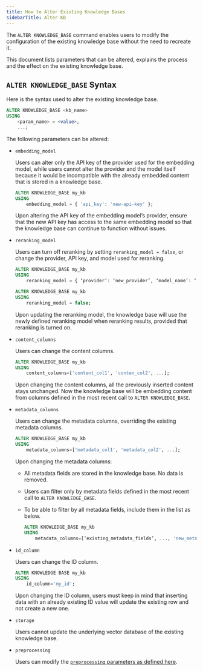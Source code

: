 ```yaml
---
title: How to Alter Existing Knowledge Bases
sidebarTitle: Alter KB
---
```


The `ALTER KNOWLEDGE_BASE` command enables users to modify the configuration of the existing knowledge base without the need to recreate it.

This document lists parameters that can be altered, explains the process and the effect on the existing knowledge base.

## `ALTER KNOWLEDGE_BASE` Syntax

Here is the syntax used to alter the existing knowledge base.

```sql
ALTER KNOWLEDGE_BASE <kb_name>
USING
	<param_name> = <value>,
	...;
```

The following parameters can be altered:

* `embedding_model`

    Users can alter only the API key of the provider used for the embedding model, while users cannot alter the provider and the model itself because it would be incompatible with the already embedded content that is stored in a knowledge base.

    ```sql
    ALTER KNOWLEDGE_BASE my_kb
    USING
        embedding_model = { 'api_key': 'new-api-key' };
    ```

    Upon altering the API key of the embedding model’s provider, ensure that the new API key has access to the same embedding model so that the knowledge base can continue to function without issues.

* `reranking_model`

    Users can turn off reranking by setting `reranking_model = false`, or change the provider, API key, and model used for reranking.

    ```sql
    ALTER KNOWLEDGE_BASE my_kb
    USING
        reranking_model = { ‘provider’: ‘new_provider’, ‘model_name’: ‘new_model’, 'api_key': 'new-api-key' };

    ALTER KNOWLEDGE_BASE my_kb
    USING
        reranking_model = false;
    ```

    Upon updating the reranking model, the knowledge base will use the newly defined reranking model when reranking results, provided that reranking is turned on.

* `content_columns`

    Users can change the content columns.

    ```sql
    ALTER KNOWLEDGE_BASE my_kb
    USING
        content_columns=['content_col1', 'conten_col2', ...];
    ```

    Upon changing the content columns, all the previously inserted content stays unchanged. Now the knowledge base will be embedding content from columns defined in the most recent call to `ALTER KNOWLEDGE_BASE`.

* `metadata_columns`

    Users can change the metadata columns, overriding the existing metadata columns.

    ```sql
    ALTER KNOWLEDGE_BASE my_kb
    USING
        metadata_columns=['metadata_col1', 'metadata_col2', ...];
    ```

    Upon changing the metadata columns:
    - All metadata fields are stored in the knowledge base. No data is removed.
    - Users can filter only by metadata fields defined in the most recent call to `ALTER KNOWLEDGE_BASE`.
    - To be able to filter by all metadata fields, include them in the list as below.
        
        ```sql
        ALTER KNOWLEDGE_BASE my_kb
        USING
            metadata_columns=[‘existing_metadata_fields’, ..., 'new_metadata_fields', ...];
        ```

* `id_column`

    Users can change the ID column.

    ```sql
    ALTER KNOWLEDGE BASE my_kb
    USING
        id_column='my_id';
    ```

    Upon changing the ID column, users must keep in mind that inserting data with an already existing ID value will update the existing row and not create a new one.

* `storage`

    Users cannot update the underlying vector database of the existing knowledge base.

* `preprocessing`

    Users can modify the [`preprocessing` parameters as defined here](/mindsdb_sql/knowledge_bases/insert_data#chunking-data).
